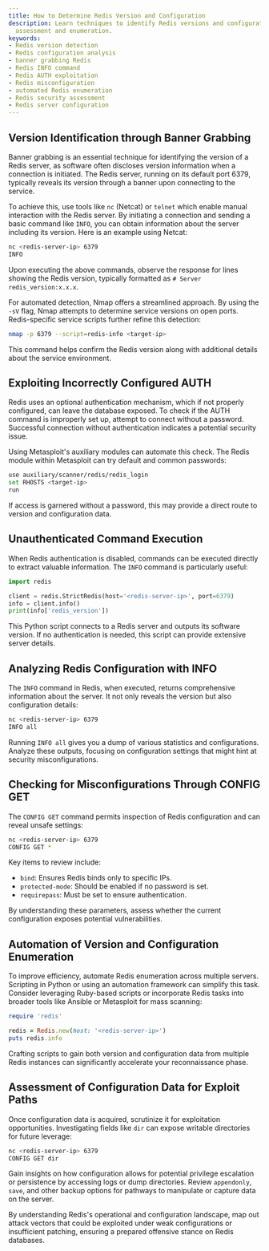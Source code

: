 ```yaml
---
title: How to Determine Redis Version and Configuration
description: Learn techniques to identify Redis versions and configurations for security
  assessment and enumeration.
keywords:
- Redis version detection
- Redis configuration analysis
- banner grabbing Redis
- Redis INFO command
- Redis AUTH exploitation
- Redis misconfiguration
- automated Redis enumeration
- Redis security assessment
- Redis server configuration
---
```


## Version Identification through Banner Grabbing

Banner grabbing is an essential technique for identifying the version of a Redis server, as software often discloses version information when a connection is initiated. The Redis server, running on its default port 6379, typically reveals its version through a banner upon connecting to the service. 

To achieve this, use tools like `nc` (Netcat) or `telnet` which enable manual interaction with the Redis server. By initiating a connection and sending a basic command like `INFO`, you can obtain information about the server including its version. Here is an example using Netcat:

```bash
nc <redis-server-ip> 6379
INFO
```

Upon executing the above commands, observe the response for lines showing the Redis version, typically formatted as `# Server redis_version:x.x.x`.

For automated detection, Nmap offers a streamlined approach. By using the `-sV` flag, Nmap attempts to determine service versions on open ports. Redis-specific service scripts further refine this detection:

```bash
nmap -p 6379 --script=redis-info <target-ip>
```

This command helps confirm the Redis version along with additional details about the service environment.

## Exploiting Incorrectly Configured AUTH

Redis uses an optional authentication mechanism, which if not properly configured, can leave the database exposed. To check if the AUTH command is improperly set up, attempt to connect without a password. Successful connection without authentication indicates a potential security issue.

Using Metasploit's auxiliary modules can automate this check. The Redis module within Metasploit can try default and common passwords:

```bash
use auxiliary/scanner/redis/redis_login
set RHOSTS <target-ip>
run
```

If access is garnered without a password, this may provide a direct route to version and configuration data.

## Unauthenticated Command Execution

When Redis authentication is disabled, commands can be executed directly to extract valuable information. The `INFO` command is particularly useful:

```python
import redis

client = redis.StrictRedis(host='<redis-server-ip>', port=6379)
info = client.info()
print(info['redis_version'])
```

This Python script connects to a Redis server and outputs its software version. If no authentication is needed, this script can provide extensive server details.

## Analyzing Redis Configuration with INFO

The `INFO` command in Redis, when executed, returns comprehensive information about the server. It not only reveals the version but also configuration details:

```bash
nc <redis-server-ip> 6379
INFO all
```

Running `INFO all` gives you a dump of various statistics and configurations. Analyze these outputs, focusing on configuration settings that might hint at security misconfigurations.

## Checking for Misconfigurations Through CONFIG GET

The `CONFIG GET` command permits inspection of Redis configuration and can reveal unsafe settings:

```bash
nc <redis-server-ip> 6379
CONFIG GET *
```

Key items to review include:
- `bind`: Ensures Redis binds only to specific IPs.
- `protected-mode`: Should be enabled if no password is set.
- `requirepass`: Must be set to ensure authentication.

By understanding these parameters, assess whether the current configuration exposes potential vulnerabilities.

## Automation of Version and Configuration Enumeration

To improve efficiency, automate Redis enumeration across multiple servers. Scripting in Python or using an automation framework can simplify this task. Consider leveraging Ruby-based scripts or incorporate Redis tasks into broader tools like Ansible or Metasploit for mass scanning:

```ruby
require 'redis'

redis = Redis.new(host: '<redis-server-ip>')
puts redis.info
```

Crafting scripts to gain both version and configuration data from multiple Redis instances can significantly accelerate your reconnaissance phase.

## Assessment of Configuration Data for Exploit Paths

Once configuration data is acquired, scrutinize it for exploitation opportunities. Investigating fields like `dir` can expose writable directories for future leverage:

```bash
nc <redis-server-ip> 6379
CONFIG GET dir
```

Gain insights on how configuration allows for potential privilege escalation or persistence by accessing logs or dump directories. Review `appendonly`, `save`, and other backup options for pathways to manipulate or capture data on the server.

By understanding Redis's operational and configuration landscape, map out attack vectors that could be exploited under weak configurations or insufficient patching, ensuring a prepared offensive stance on Redis databases.